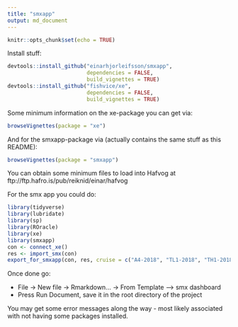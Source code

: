 ```yaml
---
title: "smxapp"
output: md_document
---
```


```r
knitr::opts_chunk$set(echo = TRUE)
```

Install stuff:

```r
devtools::install_github("einarhjorleifsson/smxapp",
                         dependencies = FALSE,
                         build_vignettes = TRUE)
devtools::install_github("fishvice/xe", 
                         dependencies = FALSE, 
                         build_vignettes = TRUE)
```

Some minimum information on the xe-package you can get via:
```r
browseVignettes(package = "xe")
```

 
And for the smxapp-package via (actually contains the same stuff as this README):
```r
browseVignettes(package = "smxapp")
```

You can obtain some minimum files to load into Hafvog at ftp://ftp.hafro.is/pub/reiknid/einar/hafvog

For the smx app you could do:
```r
library(tidyverse)
library(lubridate)
library(sp)
library(ROracle)
library(xe)
library(smxapp)
con <- connect_xe()
res <- import_smx(con)
export_for_smxapp(con, res, cruise = c("A4-2018", "TL1-2018", "TH1-2018", "B3-2018"))
```

Once done go:

* File -> New file -> Rmarkdown... -> From Template --> smx dashboard
* Press Run Document, save it in the root directory of the project

You may get some error messages along the way - most likely associated with not having some packages installed.

